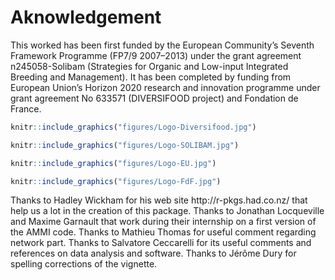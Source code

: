 
# Aknowledgement {-}

This worked has been first funded by the European Community’s Seventh Framework Programme (FP7/9 2007–2013) under the grant agreement n245058-Solibam (Strategies for Organic and Low-input Integrated Breeding and Management).
It has been completed by funding from European Union’s Horizon 2020 research and innovation programme under grant agreement No 633571 (DIVERSIFOOD project) and Fondation de France.

```r
knitr::include_graphics("figures/Logo-Diversifood.jpg")
```

```r
knitr::include_graphics("figures/Logo-SOLIBAM.jpg")
```

```r
knitr::include_graphics("figures/Logo-EU.jpg")
```

```r
knitr::include_graphics("figures/Logo-FdF.jpg")
```

Thanks to Hadley Wickham for his web site http://r-pkgs.had.co.nz/ that help us a lot in the creation of this package.
Thanks to Jonathan Locqueville and Maxime Garnault that work during their internship on a first version of the AMMI code.
Thanks to Mathieu Thomas for useful comment regarding network part.
Thanks to Salvatore Ceccarelli for its useful comments and references on data analysis and software.
Thanks to Jérôme Dury for spelling corrections of the vignette.



